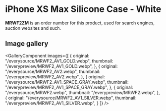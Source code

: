 
# iPhone XS Max Silicone Case - White

<Callout type='info' emoji='👉🏻'>**MRWF2ZM** is an order number for this product, used for search engines, auction websites and such.</Callout>

## Image gallery

<GalleryComponent
    images={[
      {
        original: "/everysource/MRWF2_AV1_GOLD.webp",
        thumbnail: "/everypreview/MRWF2_AV1_GOLD.webp",
      },
      {
        original: "/everysource/MRWF2_AV2.webp",
        thumbnail: "/everypreview/MRWF2_AV2.webp",
      },
      {
        original: "/everysource/MRWF2_AV1_SPACE_GRAY.webp",
        thumbnail: "/everypreview/MRWF2_AV1_SPACE_GRAY.webp",
      },
      {
        original: "/everysource/MRWF2.webp",
        thumbnail: "/everypreview/MRWF2.webp",
      },
      {
        original: "/everysource/MRWF2_AV1_SILVER.webp",
        thumbnail: "/everypreview/MRWF2_AV1_SILVER.webp",
      }
    ]}
  />
